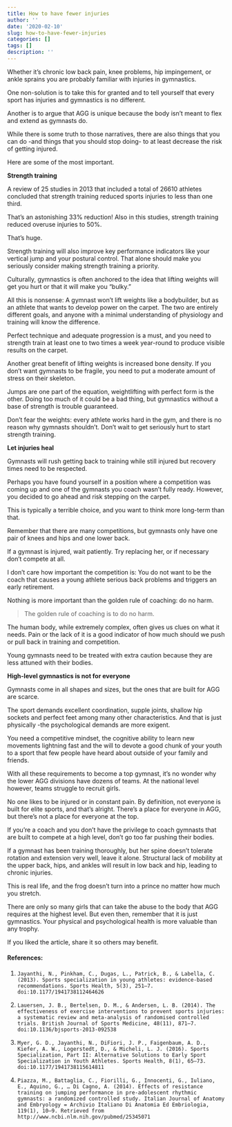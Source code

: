 ```yaml
---
title: How to have fewer injuries
author: ''
date: '2020-02-10'
slug: how-to-have-fewer-injuries
categories: []
tags: []
description: ''
---
```

Whether it's chronic low back pain, knee problems, hip impingement, or ankle sprains you are probably familiar with injuries in gymnastics.

One non-solution is to take this for granted and to tell yourself that every sport has injuries and gymnastics is no different. 

Another is to argue that AGG is unique because the body isn't meant to flex and extend as gymnasts do. 

While there is some truth to those narratives, there are also things that you can do -and things that you should stop doing- to at least decrease the risk of getting injured. 

Here are some of the most important.

__Strength training__

A review of 25 studies in 2013 that included a total of 26610 athletes concluded that strength training reduced sports injuries to less than one third. 

That's an astonishing 33% reduction! Also in this studies, strength training reduced overuse injuries to 50%. 

That's huge. 

Strength training will also improve key performance indicators like your vertical jump and your postural control. That alone should make you seriously consider making strength training a priority. 

Culturally, gymnastics is often anchored to the idea that lifting weights will get you hurt or that it will make you "bulky." 

All this is nonsense: A gymnast won't lift weights like a bodybuilder, but as an athlete that wants to develop power on the carpet. The two are entirely different goals, and anyone with a minimal understanding of physiology and training will know the difference. 

Perfect technique and adequate progression is a must, and you need to strength train at least one to two times a week year-round to produce visible results on the carpet.

Another great benefit of lifting weights is increased bone density. If you don't want gymnasts to be fragile, you need to put a moderate amount of stress on their skeleton. 

Jumps are one part of the equation, weightlifting with perfect form is the other. Doing too much of it could be a bad thing, but gymnastics without a base of strength is trouble guaranteed. 

Don't fear the weights: every athlete works hard in the gym, and there is no reason why gymnasts shouldn't. Don’t wait to get seriously hurt to start strength training. 

__Let injuries heal__

Gymnasts will rush getting back to training while still injured but recovery times need to be respected.

Perhaps you have found yourself in a position where a competition was coming up and one of the gymnasts you coach wasn't fully ready. However, you decided to go ahead and risk stepping on the carpet. 

This is typically a terrible choice, and you want to think more long-term than that.

Remember that there are many competitions, but gymnasts only have one pair of knees and hips and one lower back. 

If a gymnast is injured, wait patiently. Try replacing her, or if necessary don't compete at all. 

I don't care how important the competition is: You do not want to be the coach that causes a young athlete serious back problems and triggers an early retirement.

Nothing is more important than the golden rule of coaching: do no harm.

>The golden rule of coaching is to do no harm.


The human body, while extremely complex, often gives us clues on what it needs. Pain or the lack of it is a good indicator of how much should we push or pull back in training and competition. 

Young gymnasts need to be treated with extra caution because they are less attuned with their bodies.


__High-level gymnastics is not for everyone__

Gymnasts come in all shapes and sizes, but the ones that are built for AGG are scarce. 

The sport demands excellent coordination, supple joints, shallow hip sockets and perfect feet among many other characteristics. And that is just physically -the psychological demands are more exigent.

You need a competitive mindset, the cognitive ability to learn new movements lightning fast and the will to devote a good chunk of your youth to a sport that few people have heard about outside of your family and friends.

With all these requirements to become a top gymnast, it's no wonder why the lower AGG divisions have dozens of teams. At the national level however, teams struggle to recruit girls. 

No one likes to be injured or in constant pain. By definition, not everyone is built for elite sports, and that's alright. There's a place for everyone in AGG, but there's not a place for everyone at the top.

If you're a coach and you don't have the privilege to coach gymnasts that are built to compete at a high level, don't go too far pushing their bodies. 

If a gymnast has been training thoroughly, but her spine doesn't tolerate rotation and extension very well, leave it alone. Structural lack of mobility at the upper back, hips, and ankles will result in low back and hip, leading to chronic injuries.

This is real life, and the frog doesn't turn into a prince no matter how much you stretch.

There are only so many girls that can take the abuse to the body that AGG requires at the highest level. But even then, remember that it is just gymnastics. Your physical and psychological health is more valuable than any trophy.

If you liked the article, share it so others may benefit.

#### References:

1.     Jayanthi, N., Pinkham, C., Dugas, L., Patrick, B., & Labella, C. (2013). Sports specialization in young athletes: evidence-based recommendations. Sports Health, 5(3), 251–7. doi:10.1177/1941738112464626

2.     Lauersen, J. B., Bertelsen, D. M., & Andersen, L. B. (2014). The effectiveness of exercise interventions to prevent sports injuries: a systematic review and meta-analysis of randomised controlled trials. British Journal of Sports Medicine, 48(11), 871–7. doi:10.1136/bjsports-2013-092538

3.     Myer, G. D., Jayanthi, N., DiFiori, J. P., Faigenbaum, A. D., Kiefer, A. W., Logerstedt, D., & Micheli, L. J. (2016). Sports Specialization, Part II: Alternative Solutions to Early Sport Specialization in Youth Athletes. Sports Health, 8(1), 65–73. doi:10.1177/1941738115614811

4.     Piazza, M., Battaglia, C., Fiorilli, G., Innocenti, G., Iuliano, E., Aquino, G., … Di Cagno, A. (2014). Effects of resistance training on jumping performance in pre-adolescent rhythmic gymnasts: a randomized controlled study. Italian Journal of Anatomy and Embryology = Archivio Italiano Di Anatomia Ed Embriologia, 119(1), 10–9. Retrieved from http://www.ncbi.nlm.nih.gov/pubmed/25345071


